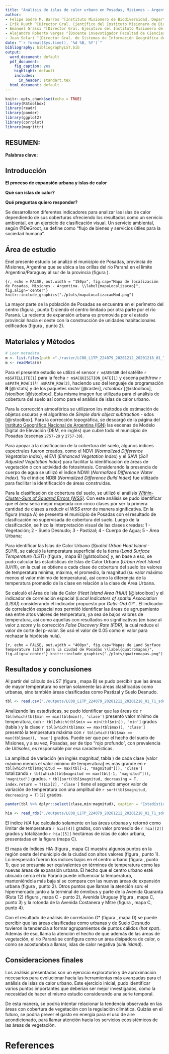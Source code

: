 ```yaml
---
title: "Análisis de islas de calor urbano en Posadas, Misiones - Argentina"
author: 
- Felipe Sodré M. Barros ^[Instituto Misionero de Biodiversidad, Departamento de Geografía - Instituto Antonio Ruiz de Montoya]
- Erik Ruuth ^[Director Gral. Científico del Instituto Misionero de Biodiversidad]
- Emanuel Grassi ^[Director Gral. Ejecutivo del Instituto Misionero de Biodiversidad]
- Alejandro Roberto Vargas ^[Docente invevstigador Facultad de Ciencias Forestales UNaM]
- Juan Solari ^[Director Gral. de Sistemas de Información Geográfica del Instituto Misionero de Biodiversidad]
date: "`r format(Sys.time(), '%d %B, %Y')`"
bibliography: bibliographyLST.bib
output:
  word_document: default
  pdf_document: 
    fig_caption: yes
    highlight: default
    includes:
      in_header: standart.tex
  html_document: default
---
```


```r
knitr::opts_chunk$set(echo = TRUE)
library(RStoolbox)
library(readr)
library(pander)
library(ggplot2)
library(corrplot)
library(magrittr)
```

## RESUMEN:
**Palabras clave:**

## Introducción  

**El proceso de expansión urbana y islas de calor**

**Qué son islas de calor?**

**Qué preguntas quiero responder?**

Se desarrollaron diferentes indicadores para analizar las islas de calor dependiendo de sus coberturas ofreciendo los resultados como un servicio ambiental, en un ejercício de clasificación visual. Un  servicio ambiental, según @DeGroot, se define como “flujo de bienes y servicios útiles para la sociedad humana”.

## Área de estudio

Enel presente estudio se analizó el municipio de Posadas, provincia de Misiones, Argentina que se ubica a las orillas del río Paraná en el límite Argentina/Paraguay al sur de la provincia (figura \ref{mapaLocalizacao}).

```{r, echo = FALSE, out.width = "150px", fig.cap="Mapa de localización de Posadas, Misiones - Argentina. \\label{mapaLocalizacao}", fig.align='center'}
knitr::include_graphics("./plots/mapaLocalizacaoMod.png")
```

La mayor parte de la población de Posadas se encuentra en el perímetro del centro (figura \ref{mapaLocalizacao}, punto 1) siendo el centro limitado por otra parte por el río Paraná. La reciente de expansión urbana es promovida por el estado provincial hacia el oeste con la construcción de unidades habitacionales edificados (figura \ref{mapaLocalizacao}, punto 2).

## Materiales y Métodos

```r
# Leer metadata
m <- list.files(path ="./raster/LC08_L1TP_224079_20201212_20201218_01_T1/", pattern ="_MTL.txt$", recursive = TRUE, full.names = TRUE)
m <- readMeta(m)
```

Para el presente estudio se utilizó el sensor `r m$SENSOR` del  satélite `r m$SATELLITE[1]` para la fecha `r m$ACQUISITION_DATE[1]` y escena path/row `r m$PATH_ROW[1]`/`r m$PATH_ROW[2]`, haciendo uso del lenguaje de programación **R** [@rstats] y de los paquetes *raster* [@raster], *rstoolbox* [@rstoolbox], *lstoolbox* [@lstoolbox]. Esta misma imagen fue utilizada para el análisis de cobertura del suelo así como para el análisis de islas de calor urbano.

Para la corrección atmosférica se utilizaron los métodos de estimación de objetos oscuros y el algoritmo de *Simple dark object subtraction* - sdos [@rstoolbox]. Para la corrección topográfica, se descargó de la página del [Instituto Geográfico Nacional de Argentina (IGN)](https://www.ign.gob.ar/category/tem%C3%A1tica/geodesia/mde-ar) las escenas de Modelo Digital de Elevación (DEM, en inglés) que cubre todo el municipio de Posadas (escenas `2757-29` y `2757-30`).

Para apoyar a la clasificación de la cobertura del suelo, algunos índices espectrales fueron creados, como el NDVI (*Normalized Difference Vegetation Index*), el EVI (*Enhanced Vegetation Index*) y el SAVI (*Soil Adjusted Vegetation Index*) para facilitar la identificación de áreas de vegetación o con actividad de fotosíntesis. Considerando la presencia de cuerpo de agua se utilizó el índice NDWI (*Normalized Difference Water Index*). Ya el índice NDBI (*Normalized Difference Build Index*) fue utilizado para facilitar la identificación de áreas construidas.

Para la clasificación de cobertura del suelo, se utilizó el análisis [*Within-Cluster-Sum of Squared Errors (WSS)*](https://medium.com/analytics-vidhya/how-to-determine-the-optimal-k-for-k-means-708505d204eb). Con este análisis se pudo identificar que el área sería mejor mapeada con cinco clases por ser la primera cantidad de clases a reducir el *WSS error* de manera significativa. En la figura \ref{quatromapas} (mapa A) se presenta el municipio de Posadas con el resultado de clasificación no supervisada de cobertura del suelo. Luego de la clasificación, se hizo la interpretación visual de las clases creadas: 1 - Vegetación; 2 - Suelo Desnudo; 3 - Pastizal; 4 - Cuerpo de Agua; 5 - Área Urbana;

Para identificar las Islas de Calor Urbano (*Spatial Urban Heat Island - SUHI*), se calculó la temperatura superficial de la tierra (*Land Surface Temperature (LST)*) (figura \ref{quatromapas}, mapa B) [@lstoolbox] y, en base a eso, se pudo calcular las estadísticas de Islas de Calor Urbano (*Urban Heat Island (UHI)*), en la cual se obtiene a cada clase de cobertura del suelo los valores de temperatura mínima, máxima, el promedio, la magnitud (su valor máximo menos el valor mínimo de temperatura), así como la diferencia de la temperatura promedio de la clase en relación a la clase de Área Urbana.

Se calculó el Área de Isla de Calor (*Heat Island Area (HIA)*) [@lstoolbox] y el indicador de correlación espacial  (*Local Indicators of spatial Association (LISA)*) considerando el indicador propuesto por *Getis-Ord Gi\** . El indicador de correlación espacial nos permitió identificar las áreas de agrupamiento sea entre altos valores de temperatura, ya sea de bajos valores de temperatura, así como aquellas con resultados no significativos (en base al valor *z.score* y la corrección *False Discovery Rate (FDR)*, la cual reduce el valor de corte del p-valor. Se usó el valor de 0.05 como el valor para rechazar la hipótesis nula).

```{r, echo = FALSE, out.width = "400px", fig.cap="Mapas de Land Surface Temperature (LST) para la ciudad de Posadas \\label{quatromapas}", fig.align='center'}
knitr::include_graphics("./plots/quatromapas.png")
```

## Resultados y conclusiones

Al partir del cálculo de *LST* (figura \ref{quatromapas}, mapa B) se pudo percibir que las áreas de mayor temperatura no serían solamente las áreas clasificadas como urbanas, sino también áreas clasificadas como Pastizal y Suelo Desnudo.


```r
tbl <- read.csv("./outputs/LC08_L1TP_224079_20201212_20201218_01_T1_sdos_clip_uhi_stats.csv")
```

Analizando las estadísticas, se pudo identificar que las áreas de `r tbl[which(tbl$min == min(tbl$min)), 'clase']` presentó valor mínimo de temperatura, con `r tbl[which(tbl$min == min(tbl$min)), 'min']` grados (tabla \ref{tab:MyLabel}) y la clase `r tbl[which(tbl$max == max(tbl$max)), 'clase']` presentó la temperatura máxima con `r tbl[which(tbl$max == max(tbl$max)), 'max']` grados. Puede ser que por el hecho del suelo de Misiones, y a su vez, Posadas, ser de tipo "rojo profundo", con prevalencia de *Ultisoles*, es responsable por esa características.

La amplitud de variación (en inglés *magnitud*, tabla \ref{tab:MyLabel}) de cada clase (valor máximo menos el valor mínimo de temperatura) es más grande en `r tbl[which(tbl$magnitud == max(tbl[-1, "magnitud"])), 'clase']`  totalizando `r tbl[which(tbl$magnitud == max(tbl[-1, "magnitud"])), 'magnitud']` grados. `r tbl[sort(tbl$magnitud, decreasing = T, index.return = T)$ix[2], 'clase']` tiene el segundo amyor valor de variación de temperatura con una amplitud de `r sort(tbl$magnitud, decreasing = T)[2]` grados. 

```r
pander(tbl %>% dplyr::select(clase,min:magnitud), caption = "Estadísticas de UHI identificando para cada clase de cobertura del suelo los valores mínimos, máximos, medios y desvio estándar, así como la diferencia entre el valor promedio en relación al promedio de la clase urbana, y la magnitud de cambio de cada clase (su valor máximo menos el valor mínimo de temperatura)  \\label{tab:MyLabel}")
```

```r
hia <- read_rds("./outputs/LC08_L1TP_224079_20201212_20201218_01_T1_sdos_clip_hia")
```

El índice *HIA* fue calculado solamente en las áreas urbanas y retornó como limitar de temperatura `r hia[[4]]` grados, con valor promedio de `r hia[[2]]` grados y totalizando `r hia[[5]]` hectáreas de islas de calor urbana, presentadas en la figura \ref{quatromapas} (mapa C).

El mapa de índices HIA (figura \ref{quatromapas}, mapa C) muestra algunos puntos en la región oeste del municipio de la ciudad con altos valores (figura \ref{quatromapas}, punto 1). Lo inesperado fueron los índices bajos en el centro urbano (figura \ref{mapaLocalizacao}, punto 1), que se presumía ser equivalentes en términos de temperatura como las nuevas áreas de expansión urbana. El hecho que el centro urbano esté ubicado cerca el río Paraná puede influenciar la temperatura, manteniéndola más baja si se compara con las nuevas áreas de expansión urbana (figura \ref{mapaLocalizacao}, punto 2). Otros puntos que llaman la atención son: el hipermercado junto a la terminal de ómnibus y parte de la Avenida Quaranta (Ruta 12) (figura \ref{quatromapas}, mapa C - punto 2), Avenida Uruguay (figura \ref{quatromapas}, mapa C, punto 3) y la rotonda de la Avenida Costanera y Mitre (figura \ref{quatromapas}, mapa C, punto 4).

Con el resultado de análisis de correlación *G*\*  (figura \ref{quatromapas}, mapa D) se puede percibir que las áreas clasificadas como urbanas y de Suelo Desnudo tuvieron la tendencia a formar agrupamientos de puntos cálidos (*hot spot*). Además de eso, llama la atención el hecho de que además de las áreas de vegetación, el río Paraná se configura como un área disipadora de calor, o como se acostumbra a llamar, islas de calor negativa (*sink island*).

## Consideraciones finales

Los análisis presentados son un ejercicio exploratorio y de aproximación necesarios para evolucionar hacia las herramientas más avanzadas para el análisis de islas de calor urbano. Este ejercicio inicial, pudo identificar varios puntos importantes que deberían ser mejor investigados, como la necesidad de hacer el mismo estudio considerando una serie temporal. 

De esta manera, se podría intentar relacionar la tendencia observada en las áreas con cobertura de vegetación con la regulación climática. Quizás en el futuro, se podría prever el gasto en energía para el uso de aire acondicionado, para llamar atención hacia los servicios ecosistémicos de las áreas de vegetación.

# References